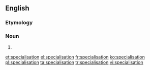 {{also|spécialisation}}
==English==

===Etymology===
{{suffix|specialise|ation|lang=en}}

===Noun===
{{en-noun}}

# {{standard spelling of|from=Non-Oxford British spelling|lang=en|specialization}}

[[et:specialisation]]
[[el:specialisation]]
[[fr:specialisation]]
[[ko:specialisation]]
[[pl:specialisation]]
[[ta:specialisation]]
[[tr:specialisation]]
[[vi:specialisation]]